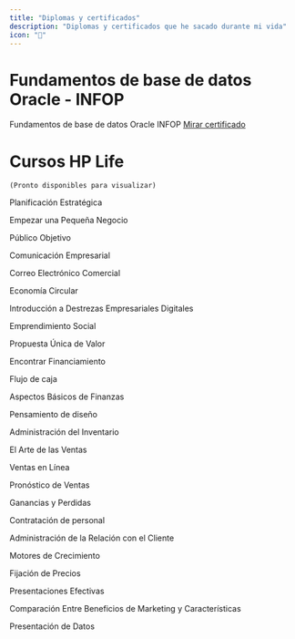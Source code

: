 ```yaml
---
title: "Diplomas y certificados"
description: "Diplomas y certificados que he sacado durante mi vida"
icon: "🤡"
---
```


# Fundamentos de base de datos Oracle - INFOP
Fundamentos de base de datos Oracle INFOP
        <a href="/certificates/Certificado_INFOP_Reg_No_1484681_2024-11-25CST16-20-52.pdf" >Mirar certificado</a>
# Cursos HP Life 
`(Pronto disponibles para visualizar)`      

Planificación Estratégica

Empezar una Pequeña Negocio

Público Objetivo

Comunicación Empresarial

Correo Electrónico Comercial

Economía Circular

Introducción a Destrezas Empresariales Digitales

Emprendimiento Social

Propuesta Única de Valor

Encontrar Financiamiento

Flujo de caja

Aspectos Básicos de Finanzas

Pensamiento de diseño

Administración del Inventario

El Arte de las Ventas

Ventas en Línea

Pronóstico de Ventas

Ganancias y Perdidas

Contratación de personal

Administración de la Relación con el Cliente

Motores de Crecimiento

Fijación de Precios

Presentaciones Efectivas

Comparación Entre Beneficios de Marketing y Características

Presentación de Datos
